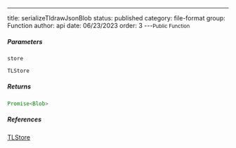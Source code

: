 ---
title: serializeTldrawJsonBlob
status: published
category: file-format
group: Function
author: api
date: 06/23/2023
order: 3
---<Small>Public Function</Small>




##### Parameters


<ParametersTable>

<ParametersTableRow>
<ParametersTableName>

`store`

</ParametersTableName>
<ParametersTableDescription>

```ts
TLStore
```



</ParametersTableDescription>
</ParametersTableRow>
</ParametersTable>

##### Returns


```ts
Promise<Blob>
```

##### References

[TLStore](/gen/tlschema/TLStore-type)

